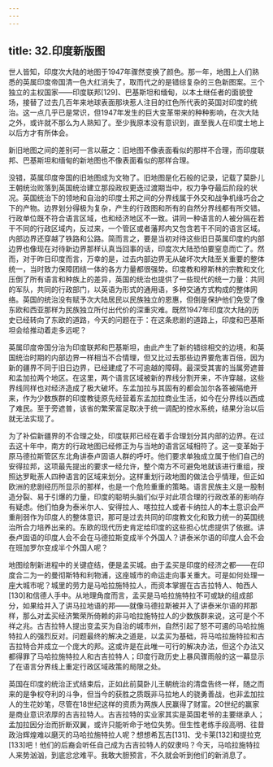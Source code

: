```yaml
---
---
---
```

title: 32.印度新版图
---




世人皆知，印度次大陆的地图于1947年骤然变换了颜色。那一年，地图上人们熟悉的英属印度帝国清一色大红消失了，取而代之的是错综复杂的三色新图案。三个独立的主权国家——印度联邦[129]、巴基斯坦和缅甸，以本土继任者的面貌登场，接替了过去几百年来地球表面那块惹人注目的红色所代表的英国对印度的统治。这一点几乎已是常识，但1947年发生的巨大变革带来的种种影响，在次大陆之外，或许就不那么为人熟知了。至少我原本没有意识到，直至我人在印度土地上以后方才有所体会。

新旧地图之间的差别可一言以蔽之：旧地图不像表面看似的那样不合理，而印度联邦、巴基斯坦和缅甸的新地图也不像表面看似的那样合理。

没错，英属印度帝国的旧地图成为文物了。旧地图是化石般的记录，记载了莫卧儿王朝统治败落到英国统治建立那段政权更迭过渡期当中，权力争夺最后阶段的状况。英国统治下的领地和自治的印度土邦之间的分界线属于外交和战争机缘巧合之下的产物。边界划分得极为复杂，产生的行政图和所有的自然分界线都有所交错。行政单位既不符合语言区域，也和经济地区不一致。讲同一种语言的人被分隔在若干不同的行政区域内，反过来，一个管区或者藩邦内又包含若干不同的语言区域。内部边界还穿越了铁路和公路。简而言之，要是当初对待这些旧日英属印度的内部边界也像现在对待新边界那样认真当回事的话，印度次大陆恐怕要窒息而亡了。然而，对于昨日印度而言，万幸的是，过去内部边界无从破坏次大陆至关重要的整体统一，当时致力保障团结一体的各方力量都很强势。印度教和穆斯林的宗教和文化压倒了所有语言和种族上的差异，英国的统治也提供了一些现代的统一力量：共同的军队，共同的行政部门，以英语为形式的通用语，多种交通方式构成的整体网络。英国的统治没有赋予次大陆居民以民族独立的恩惠，但倒是保护他们免受了像东欧和西亚那样为民族独立所付出代价的深重灾难。既然1947年印度次大陆的历史已经转向了东欧的道路，今天的问题在于：在这条悲剧的道路上，印度和巴基斯坦会给推动着走多远呢？

英属印度帝国分治为印度联邦和巴基斯坦，由此产生了新的错综相交的边境，和英国统治时期的内部边界一样相当不合情理，但又比过去那些边界要危害百倍，因为新的疆界不同于旧日边界，已经建成了不可逾越的障碍。最深受其害的当属旁遮普和孟加拉两个地区。在这里，两个语言区域被新的界线分割开来，不许穿越，这些界线同样也对经济造成了极大破坏。东孟加拉与其固有的都会加尔各答被隔绝开来，作为少数族群的印度教徒原先经营着东孟加拉商业生活，如今在分界线以西成了难民。至于旁遮普，该省的繁荣富足取决于统一调配的控水系统，结果分治以后就无法实现了。

为了补偿新疆界的不合理之处，印度联邦已经在着手合理划分其内部的边界。在过去这十年中，南方的行政地图已经修正为与当地的语言区域相符了。这一变革始于原马德拉斯管区东北角讲泰卢固语人群的呼吁。他们要求单独成立属于他们自己的安得拉邦，这项最先提出的要求一经允许，整个南方不可避免地就该进行重组，按照达罗毗荼人四种语言的区域来划分。这样重划行政地图的做法合乎情理，但正如欧洲的悲剧经历所显示的那样，也是一个危险重重的策略。语言民族主义是一股制造分裂、易于引爆的力量，印度的聪明头脑们似乎对此项合理的行政改革的影响存有疑虑。他们怕身为泰米尔人、安得拉人、喀拉拉人或者卡纳拉人的本土意识会严重削弱作为印度人的整体意识，那可是过去共同的印度教文化和致力统一的英国统治所合力培养出来的。东欧的现代历史肯定给印度的这些担心忧虑提供了依据。讲泰卢固语的印度人会不会在马德拉斯变成半个外国人？讲泰米尔语的印度人会不会在班加罗尔变成半个外国人呢？

地图绘制新进程中的关键症结，便是孟买城。由于孟买是印度的经济之都——在印度合二为一的曼彻斯特和利物浦，这座城市的命运走向事关重大。可是如何处理一座大城市呢？城里的劳力是马哈拉施特拉人，而资本掌握在古吉拉特人、帕西人[130]和信德人手中。从地理角度而言，孟买是马哈拉施特拉不可或缺的组成部分，如果给并入了讲马拉地语的邦——就像马德拉斯被并入了讲泰米尔语的邦那样，那么对孟买经济繁荣所倚赖的非马哈拉施特拉人的少数族群来说，这可是个不祥之兆。古吉拉特人提出变孟买为自治的城市州，自然引起了怒不可遏的马哈拉施特拉人的强烈反对。问题最终的解决之道是，以孟买为基础，将马哈拉施特拉和古吉拉特合并成立一个庞大的邦。这或许是在此唯一可行的解决办法，但这个办法又都得罪了马哈拉施特拉人和古吉拉特人；印度行政历史上暴风骤雨般的这一幕显示了在语言分界线上重定行政区域政策的局限之处。

英国在印度的统治正式结束后，正如此前莫卧儿王朝统治的清盘告终一样，随之而来的是争权夺利的斗争，但当今的获胜之质既非马拉地人的骁勇善战，也非孟加拉人的生花妙笔，尽管在18世纪这样的资质为两族人民赢得了财富。20世纪的赢家是商业意识浓厚的古吉拉特人。古吉拉特的实业家其实是英国老爷的主要继承人；孟加拉因分治而折断双翼，或许只能听命于地位失势。但生性老练手段高明、往昔政治辉煌难以磨灭的马哈拉施特拉人呢？想想希瓦吉[131]、戈卡莱[132]和提拉克[133]吧！他们的后裔会听任自己成为古吉拉特人的奴隶吗？今天，马哈拉施特拉人来势汹汹，到底忿忿难平。我敢大胆预言，不久就会听到他们的新消息了。